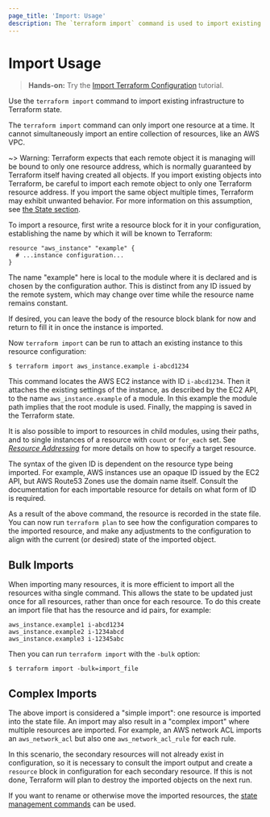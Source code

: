 ```yaml
---
page_title: 'Import: Usage'
description: The `terraform import` command is used to import existing infrastructure.
---
```


# Import Usage

> **Hands-on:** Try the [Import Terraform Configuration](https://learn.hashicorp.com/tutorials/terraform/state-import?in=terraform/state&utm_source=WEBSITE&utm_medium=WEB_IO&utm_offer=ARTICLE_PAGE&utm_content=DOCS) tutorial.


Use the `terraform import` command to import existing infrastructure to Terraform state.

The `terraform import` command can only import one resource at a time. It cannot simultaneously import an entire collection of resources, like an AWS VPC.

~> Warning: Terraform expects that each remote object it is managing will be
bound to only one resource address, which is normally guaranteed by Terraform
itself having created all objects. If you import existing objects into Terraform,
be careful to import each remote object to only one Terraform resource address.
If you import the same object multiple times, Terraform may exhibit unwanted
behavior. For more information on this assumption, see
[the State section](/language/state).

To import a resource, first write a resource block for it in your
configuration, establishing the name by which it will be known to Terraform:

```
resource "aws_instance" "example" {
  # ...instance configuration...
}
```

The name "example" here is local to the module where it is declared and is
chosen by the configuration author. This is distinct from any ID issued by
the remote system, which may change over time while the resource name
remains constant.

If desired, you can leave the body of the resource block blank for now and
return to fill it in once the instance is imported.

Now `terraform import` can be run to attach an existing instance to this
resource configuration:

```shell
$ terraform import aws_instance.example i-abcd1234
```

This command locates the AWS EC2 instance with ID `i-abcd1234`. Then it attaches
the existing settings of the instance, as described by the EC2 API, to the
name `aws_instance.example` of a module. In this example the module path
implies that the root module is used. Finally, the mapping is saved in the
Terraform state.

It is also possible to import to resources in child modules, using their paths,
and to single instances of a resource with `count` or `for_each` set. See
[_Resource Addressing_](/cli/state/resource-addressing) for more
details on how to specify a target resource.

The syntax of the given ID is dependent on the resource type being imported.
For example, AWS instances use an opaque ID issued by the EC2 API, but
AWS Route53 Zones use the domain name itself. Consult the documentation for
each importable resource for details on what form of ID is required.

As a result of the above command, the resource is recorded in the state file.
You can now run `terraform plan` to see how the configuration compares to
the imported resource, and make any adjustments to the configuration to
align with the current (or desired) state of the imported object.

## Bulk Imports

When importing many resources, it is more efficient to import all the
resources witha single command. This allows the state to be updated just once
for all resources, rather than once for each resource. To do this create
an import file that has the resource and id pairs, for example:

```
aws_instance.example1 i-abcd1234
aws_instance.example2 i-1234abcd
aws_instance.example3 i-12345abc
```

Then you can run `terraform import` with the `-bulk` option:

```shell
$ terraform import -bulk=import_file
```

## Complex Imports

The above import is considered a "simple import": one resource is imported
into the state file. An import may also result in a "complex import" where
multiple resources are imported. For example, an AWS network ACL imports
an `aws_network_acl` but also one `aws_network_acl_rule` for each rule.

In this scenario, the secondary resources will not already exist in
configuration, so it is necessary to consult the import output and create
a `resource` block in configuration for each secondary resource. If this is
not done, Terraform will plan to destroy the imported objects on the next run.

If you want to rename or otherwise move the imported resources, the
[state management commands](/cli/commands/state) can be used.
